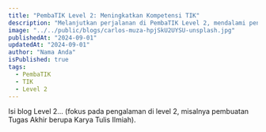 ```yaml
---
title: "PembaTIK Level 2: Meningkatkan Kompetensi TIK"
description: "Melanjutkan perjalanan di PembaTIK Level 2, mendalami penerapan TIK dalam pembelajaran."
image: "../../public/blogs/carlos-muza-hpjSkU2UYSU-unsplash.jpg"
publishedAt: "2024-09-01"
updatedAt: "2024-09-01"
author: "Nama Anda"
isPublished: true
tags:
  - PembaTIK
  - TIK
  - Level 2
---
```


Isi blog Level 2... (fokus pada pengalaman di level 2,  misalnya pembuatan Tugas Akhir berupa Karya Tulis Ilmiah).
